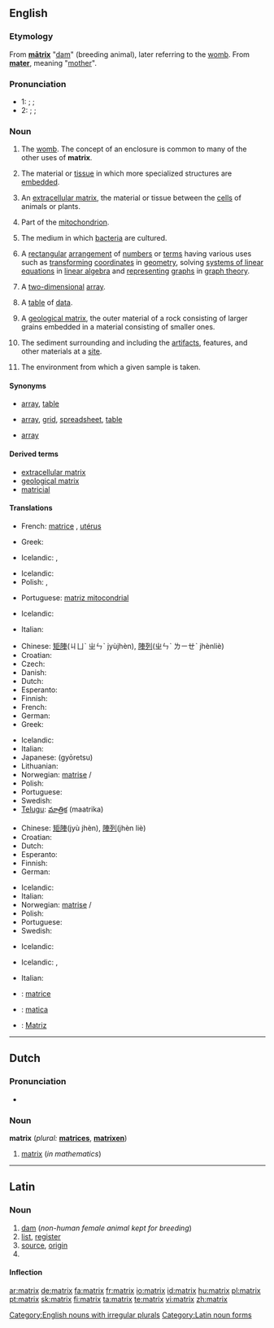 {{also|Matrix}}
==English==

===Etymology===
From {{etyl|la}} '''[[matrix#Latin|mātrix]]''' "[[dam]]" (breeding animal), later referring to the [[womb]]. From '''[[mater]]''', meaning "[[mother]]".

===Pronunciation===
{{rfap|US|UK}}
* 1: {{enPR|māʹtrĭks}}; {{IPA|/ˈmeɪtɹɪks/}}; {{SAMPA|/"meItrIks/}}
* 2: {{enPR|măʹtrĭks}}; {{IPA|/ˈmætɹɪks/}}; {{SAMPA|/"m{trIks/}}

===Noun===
{{en-noun|matrices}}

# {{obsolete}} The [[womb]].  The concept of an enclosure is common to many of the other uses of '''matrix'''.
# {{biology}} The material or [[tissue]] in which more specialized structures are [[embed]]ded.
# {{biology}} An [[extracellular matrix]], the material or tissue between the [[cell]]s of animals or plants.
# {{biology}} Part of the [[mitochondrion]].
# {{biology}} The medium in which [[bacterium|bacteria]] are cultured.
# {{mathematics}} A [[rectangular]] [[arrangement]] of [[number]]s or [[term]]s having various uses such as [[transform]]ing [[coordinate]]s in [[geometry]], solving [[system of linear equations|systems of linear equations]] in [[linear algebra]] and [[represent]]ing [[graph]]s in [[graph theory]].
# {{computing}} A [[two-dimensional]] [[array]].
# A [[table]] of [[data]].
# {{geology}} A [[geological matrix]], the outer material of a rock consisting of larger grains embedded in a material consisting of smaller ones.
# {{archaeology}} The sediment surrounding and including the [[artifact]]s, features, and other materials at a [[site]].
# {{analytical chemistry}} The environment from which a given sample is taken.

====Synonyms====
* {{italbrac-colon|mathematics}} [[array]], [[table]]
* {{italbrac-colon|table of data}} [[array]], [[grid]], [[spreadsheet]], [[table]]
* {{italbrac-colon|computing}} [[array]]

====Derived terms====
* [[extracellular matrix]]
* [[geological matrix]]
* [[matricial]]

====Translations====
{{trans-top|The womb}}
* French: [[matrice]] {{f}} {{italbrac|archaic}}, [[utérus]] {{m}}
{{trans-mid}}
* Greek: {{t+|el|μήτρα|sc=Grek}}
{{trans-bottom}}

{{trans-top|Material or tissue in which more specialized structures are embedded}}
* Icelandic: {{t-|is|mergur}}, {{t+|is|grind}}
{{trans-mid}}
{{trans-bottom}}

{{trans-top|Extracellular matrix (''see also:'' [[extracellular matrix#Translations]])}}
{{trans-mid}}
{{trans-bottom}}

{{trans-top|Part of the mitochondrion}}
* Icelandic: {{t+|is|grind}}
* Polish: {{t+|pl|macierz}}, {{t+|pl|matrix|f}}
{{trans-mid}}
* Portuguese: [[matriz mitocondrial]]
{{trans-bottom}}

{{trans-top|Medium in which bacteria are cultured}}
* Icelandic: {{t-|is|uppistöðuefni}}
{{trans-mid}}
* Italian: {{t+|it|matrice|f}}
{{trans-bottom}}

{{trans-top|In mathematics}}
* Chinese: [[矩陣]](ㄐㄩˋ ㄓㄣˋ jyùjhèn), [[陣列]](ㄓㄣˋ ㄌㄧㄝˋ jhènliè)
* Croatian: {{t-|hr|matrica|f}}
* Czech: {{t-|cs|matice|f}}
* Danish: {{t-|da|matrix|c}}
* Dutch: {{t-|nl|matrix|m}}
* Esperanto: {{t-|eo|matrico|xs=Esperanto}}
* Finnish: {{t-|fi|matriisi}}
* French: {{t+|fr|matrice|f}}
* German: {{t+|de|Matrix|f}}
* Greek: {{t+|el|πίνακας|sc=Grek}}
{{trans-mid}}
* Icelandic: {{t+|is|fylki}}
* Italian: {{t+|it|matrice|f}}
* Japanese: {{Jpan|[[行列]]}} (gyōretsu)
* Lithuanian: {{t-|lt|matrica|xs=Lithuanian}}
* Norwegian: [[matrise]] {{m}}/{{f}}
* Polish: {{t+|pl|macierz|f}}
* Portuguese: {{t+|pt|matriz|f}}
* Swedish: {{t+|sv|matris|c}}
* [[Telugu]]: [[మాత్రిక]] (maatrika)
{{trans-bottom}}

{{trans-top|Two-dimensional array}}
* Chinese: [[矩陣]](jyù jhèn), [[陣列]](jhèn liè)
* Croatian: {{t-|hr|matrica|f}}
* Dutch: {{t-|nl|matrix|m}}
* Esperanto: {{t-|eo|matrico|xs=Esperanto}}
* Finnish: {{t-|fi|matriisi}}
* German: {{t+|de|Matrix|f}}
{{trans-mid}}
* Icelandic: {{t-|is|innrúm}}
* Italian: {{t+|it|matrice|f}}
* Norwegian: [[matrise]] {{m}}/{{f}}
* Polish: {{t+|pl|macierz|f}}
* Portuguese: {{t+|pt|matriz|f}}
* Swedish: {{t+|sv|matris|c}}
{{trans-bottom}}

{{trans-top|Geological matrix (''see also:'' [[geological matrix#Translations]])}}
* Icelandic: {{t+|is|mót}}
{{trans-mid}}
{{trans-bottom}}

{{trans-top|Sediment surrounding and including the artifacts, features, and other materials at an archaeological site}}
* Icelandic: {{t+|is|mót}}, {{t-|is|afsteypumót}}
{{trans-mid}}
* Italian: {{t+|it|matrice|f}}
{{trans-bottom}}

{{trans-top|Environment from which a given sample is taken}}
{{trans-mid}}
{{trans-bottom}}

{{checktrans-top}}
* {{ttbc|Romanian}}: [[matrice]] {{f}}
{{trans-mid}}
* {{ttbc|Slovak}}: [[matica#Slovak|matica]] {{f}}
* {{ttbc|Spanish}}: [[Matriz]]
{{trans-bottom}}

[[Category:English nouns with irregular plurals]]

----

==Dutch==

===Pronunciation===
* {{IPA|/maːtrɪks/|lang=nl}}

===Noun===
'''matrix''' {{m}} (''plural:'' '''[[matrices]]''', '''[[matrixen]]''')

# [[matrix#English|matrix]] (''in mathematics'')

----

==Latin==

===Noun===
{{la-noun|mātrix|matricis#Latin|mātrīcis|f|third}}

# [[dam]] (''non-human female animal kept for breeding'')
# [[list]], [[register]]
# [[source]], [[origin]]
# {{inflection of|matrix#Latin|mātrix|voc|s}}

====Inflection====
{{ladecl3}}
{{la-decl-3rd|matrix|mātrix|matric|mātrīc}}

[[Category:Latin noun forms]]

[[ar:matrix]]
[[de:matrix]]
[[fa:matrix]]
[[fr:matrix]]
[[io:matrix]]
[[id:matrix]]
[[hu:matrix]]
[[pl:matrix]]
[[pt:matrix]]
[[sk:matrix]]
[[fi:matrix]]
[[ta:matrix]]
[[te:matrix]]
[[vi:matrix]]
[[zh:matrix]]